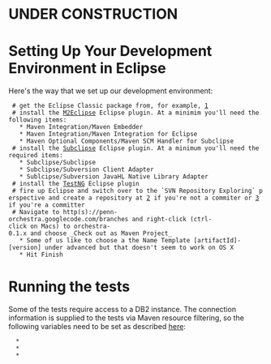 = UNDER CONSTRUCTION =

= Setting Up Your Development Environment in Eclipse=

Here's the way that we set up our development environment:

  # get the Eclipse Classic package from, for example, [http://www.eclipse.org/downloads/]
  # install the [http://m2eclipse.sonatype.org/ M2Eclipse] Eclipse plugin. At a minimim you'll need the following items:
    * Maven Integration/Maven Embedder
    * Maven Integration/Maven Integration for Eclipse
    * Maven Optional Components/Maven SCM Handler for Subclipse
  # install the [http://subclipse.tigris.org/ Subclipse] Eclipse plugin. At a minimum you'll need the required items: 
    * Subclipse/Subclipse
    * Subclipse/Subversion Client Adapter
    * Sublcipse/Subversion JavaHL Native Library Adapter
  # install the [http://testng.org/doc/eclipse.html TestNG] Eclipse plugin
  # fire up Eclipse and switch over to the `SVN Repository Exploring` perspective and create a repository at [http://penn-orchestra.googlecode.com/svn/] if you're not a commiter or [https://penn-orchestra.googlecode.com/svn/] if you're a committer
  # Navigate to http(s)://penn-orchestra.googlecode.com/branches and right-click (ctrl-click on Macs) to orchestra-0.1.x and choose _Check out as Maven Project_
    * Some of us like to choose a the Name Template [artifactId]-[version] under advanced but that doesn't seem to work on OS X
    * Hit Finish

= Running the tests =

Some of the tests require access to a DB2 instance. The connection information is supplied to the tests via Maven resource filtering, so the following variables need to be set as described [http://maven.apache.org/plugins/maven-resources-plugin/examples/filter.html here]:
   * {{{testng.db-url}}}
   * {{{testng.db-user}}}
   * {{{testng.db-password}}}